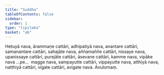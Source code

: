```yaml
---
title: "Suddha"
tableOfContents: false
sidebar:
  order: 1
type: "tipitaka"
basket: "ab"
---
```



<DynamicBreadcrumb />

<Division number="142">

<Paragraph number="874">
Hetuyā nava, ārammaṇe cattāri, adhipatiyā nava, anantare cattāri, samanantare cattāri, sahajāte nava, aññamaññe cattāri, nissaye nava, upanissaye cattāri, purejāte cattāri, āsevane cattāri, kamme nava, vipāke nava …pe…  magge nava, sampayutte cattāri, vippayutte nava, atthiyā nava, natthiyā cattāri, vigate cattāri, avigate nava.

</Paragraph>
</Division>

<Paragraph number="875" type="center">
Anulomaṃ.
</Paragraph>